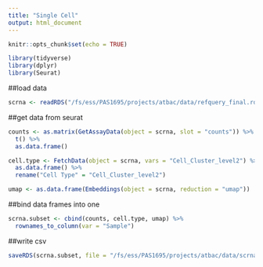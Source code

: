 ```yaml
---
title: "Single Cell"
output: html_document
---
```


```r
knitr::opts_chunk$set(echo = TRUE)

library(tidyverse)
library(dplyr)
library(Seurat)
```

##load data
```r
scrna <- readRDS("/fs/ess/PAS1695/projects/atbac/data/refquery_final.rds")
```

##get data from seurat
```r
counts <- as.matrix(GetAssayData(object = scrna, slot = "counts")) %>%
  t() %>%
  as.data.frame()

cell.type <- FetchData(object = scrna, vars = "Cell_Cluster_level2") %>%
  as.data.frame() %>%
  rename("Cell Type" = "Cell_Cluster_level2")

umap <- as.data.frame(Embeddings(object = scrna, reduction = "umap")) 
```

##bind data frames into one
```r
scrna.subset <- cbind(counts, cell.type, umap) %>%
  rownames_to_column(var = "Sample")
```

##write csv
```r
saveRDS(scrna.subset, file = "/fs/ess/PAS1695/projects/atbac/data/scrna-seurat-subset.RDS")
```

